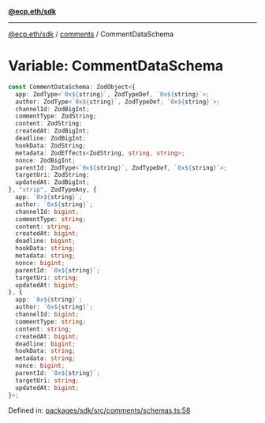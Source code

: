 [**@ecp.eth/sdk**](../../index.mdx)

***

[@ecp.eth/sdk](/sdk-reference/index.mdx) / [comments](/sdk-reference/comments/index.mdx) / CommentDataSchema

# Variable: CommentDataSchema

```ts
const CommentDataSchema: ZodObject<{
  app: ZodType<`0x${string}`, ZodTypeDef, `0x${string}`>;
  author: ZodType<`0x${string}`, ZodTypeDef, `0x${string}`>;
  channelId: ZodBigInt;
  commentType: ZodString;
  content: ZodString;
  createdAt: ZodBigInt;
  deadline: ZodBigInt;
  hookData: ZodString;
  metadata: ZodEffects<ZodString, string, string>;
  nonce: ZodBigInt;
  parentId: ZodType<`0x${string}`, ZodTypeDef, `0x${string}`>;
  targetUri: ZodString;
  updatedAt: ZodBigInt;
}, "strip", ZodTypeAny, {
  app: `0x${string}`;
  author: `0x${string}`;
  channelId: bigint;
  commentType: string;
  content: string;
  createdAt: bigint;
  deadline: bigint;
  hookData: string;
  metadata: string;
  nonce: bigint;
  parentId: `0x${string}`;
  targetUri: string;
  updatedAt: bigint;
}, {
  app: `0x${string}`;
  author: `0x${string}`;
  channelId: bigint;
  commentType: string;
  content: string;
  createdAt: bigint;
  deadline: bigint;
  hookData: string;
  metadata: string;
  nonce: bigint;
  parentId: `0x${string}`;
  targetUri: string;
  updatedAt: bigint;
}>;
```

Defined in: [packages/sdk/src/comments/schemas.ts:58](https://github.com/ecp-eth/comments-monorepo/blob/main/packages/sdk/src/comments/schemas.ts#L58)

